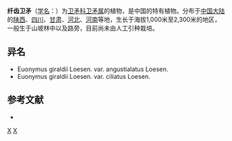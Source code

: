 {{Speciesbox 
| taxon = Euonymus giraldii
| authority = Loes.
}}
'''纤齿卫矛'''（[[学名|学名]]：{{lang|la|''Euonymus giraldii''}}）为[[卫矛科|卫矛科]][[卫矛属|卫矛属]]的植物，是中国的特有植物。分布于[[中国大陆|中国大陆]]的[[陕西|陕西]]、[[四川|四川]]、[[甘肃|甘肃]]、[[河北|河北]]、[[河南|河南]]等地，生长于海拔1,000米至2,300米的地区，一般生于山坡林中以及路旁，目前尚未由人工引种栽培。

== 异名 ==
* Euonymus giraldii Loesen. var. angustialatus Loesen.
* Euonymus giraldii Loesen. var. ciliatus Loesen.

== 参考文献 ==
<div class="references-small">
* {{cite web| url =http://www.bioinfo.cn/db05/KmzwSpecies.php?action=view&id=2815| title =纤齿卫矛| work =《中国高等植物数据库全库》| publisher =中国科学院微生物研究所| author =昆明植物研究所| accessdate =2009-02-23| deadurl =yes| archiveurl =https://web.archive.org/web/20160305102251/http://www.bioinfo.cn/db05/KmzwSpecies.php?action=view&id=2815| archivedate =2016-03-05}}
</div>

{{Taxonbar}}

[[Category:卫矛属|X]]
[[Category:中國特有植物|X]]